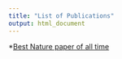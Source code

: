 ```yaml
---
title: "List of Publications"
output: html_document
---
```


*[Best Nature paper of all time](Bear_Rmd/Template4Ron.html)
